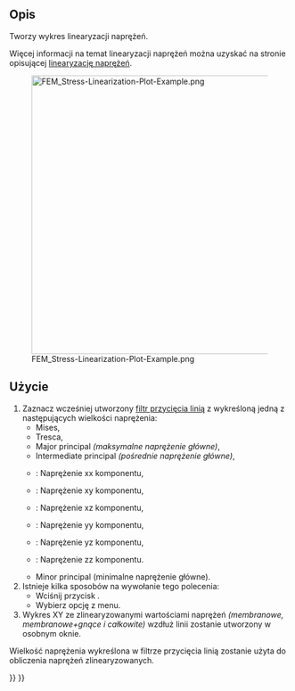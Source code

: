 <languages/>

{{Docnav
|[[FEM_PostFilterDataAlongLine/pl|Filtr przycięcia linią]]
|[[FEM_PostFilterDataAtPoint/pl|Filtr danych w punkcie]]
|[[FEM_Workbench/pl|środowisko pracy MES]]
|IconL=FEM_PostFilterDataAlongLine.svg
|IconR=FEM_PostFilterDataAtPoint.svg
|IconC=Workbench_FEM.svg
}}

{{GuiCommand/pl
|Name=FEM PostFilterLinearizedStresses
|Name/pl=MES: Wykres linearyzacji naprężeń
|MenuLocation=Wyniki → Wykres linearyzacji naprężeń
|Workbenches=[[FEM_Workbench/pl|MES]]
|SeeAlso=[[FEM_PostPipelineFromResult/pl|Prezentacja graficzna wyników]], [[FEM_PostFilterDataAlongLine/pl|Filtr przycięcia linią]], [[FEM_tutorial/pl|Poradnik MES]]
}}

<span id="Description"></span>
==Opis==

Tworzy wykres linearyzacji naprężeń.

Więcej informacji na temat linearyzacji naprężeń można uzyskać na stronie opisującej [https://www.graspengineering.com/what-is-stress-linearization/ linearyzację naprężeń].

[[File:FEM_Stress-Linearization-Plot-Example.png|500px]]

{{Caption|Wykres linearyzacji naprężeń.}}

<span id="Usage"></span>
==Użycie==

# Zaznacz wcześniej utworzony [[FEM_PostFilterDataAlongLine/pl|filtr przycięcia linią]] z wykreśloną jedną z następujących wielkości naprężenia:
#* Mises,
#* Tresca,
#* Major principal ''(maksymalne naprężenie główne)'',
#* Intermediate principal ''(pośrednie naprężenie główne)'',
#* {{Version|1.0}}: Naprężenie xx komponentu,
#* {{Version|1.0}}: Naprężenie xy komponentu,
#* {{Version|1.0}}: Naprężenie xz komponentu,
#* {{Version|1.0}}: Naprężenie yy komponentu,
#* {{Version|1.0}}: Naprężenie yz komponentu,
#* {{Version|1.0}}: Naprężenie zz komponentu.
#* Minor principal (minimalne naprężenie główne).
# Istnieje kilka sposobów na wywołanie tego polecenia:
#* Wciśnij przycisk {{Button|[[Image:FEM_PostFilterLinearizedStresses.svg|16px]] [[FEM_PostFilterLinearizedStresses/pl|Wykres linearyzacji naprężeń]]}}.
#* Wybierz opcję {{MenuCommand|Wyniki → [[Image:FEM_PostFilterLinearizedStresses.svg|16px]] Wykres linearyzacji naprężeń}} z menu.
# Wykres XY ze zlinearyzowanymi wartościami naprężeń ''(membranowe, membranowe+gnące i całkowite)'' wzdłuż linii zostanie utworzony w osobnym oknie.
Wielkość naprężenia wykreślona w filtrze przycięcia linią zostanie użyta do obliczenia naprężeń zlinearyzowanych.


{{Docnav
|[[FEM_PostFilterDataAlongLine/pl|Filtr przycięcia linią]]
|[[FEM_PostFilterDataAtPoint/pl|Filtr danych w punkcie]]
|[[FEM_Workbench/pl|środowisko pracy MES]]
|IconL=FEM_PostFilterDataAlongLine.svg
|IconR=FEM_PostFilterDataAtPoint.svg
|IconC=Workbench_FEM.svg
}}

{{FEM_Tools_navi{{#translation:}}}}
{{Userdocnavi{{#translation:}}}}